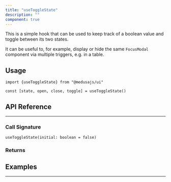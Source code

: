 ```yaml
---
title: "useToggleState"
description: ""
component: true
---
```



This is a simple hook that can be used to keep track of a boolean value and toggle between its two states.

It can be useful to, for example, display or hide the same `FocusModal` component
via multiple triggers, e.g. in a table.

## Usage

<Snippet>`import {useToggleState} from "@medusajs/ui"`</Snippet>

<Snippet>``` const [state, open, close, toggle] = useToggleState() ```</Snippet>

## API Reference

---

### Call Signature

`useToggleState(initial: boolean = false)`

### Returns

<HookValues hook="useToggleState" />

## Examples

---

<ComponentExample name="use-toggle-state-demo" />
